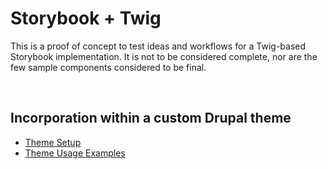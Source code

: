 <Meta title='Introduction' />

# Storybook + Twig

This is a proof of concept to test ideas and workflows for a Twig-based Storybook implementation. It is not to be considered complete, nor are the few sample components considered to be final.

<br />

## Incorporation within a custom Drupal theme

- [Theme Setup](/story/drupal-theme-setup--page)
- [Theme Usage Examples](/story/drupal-theme-usage-examples--page)
